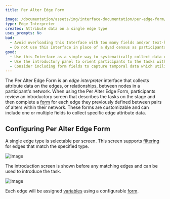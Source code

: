 ```yaml
---
title: Per Alter Edge Form

image: /documentation/assets/img/interface-documentation/per-edge-form/example.png
type: Edge Interpreter
creates: Attribute data on a single edge type
uses_prompts: No
bad:
  - Avoid overloading this Interface with too many fields and/or text-heavy prompts.
  - Do not use this Interface in place of a dyad census as participants will only be asked to provide data on existing edges between alters rather than all possible alter combinations. If your study requires a [Dyad Census](../dyad-census) you can add and configure that Interface in Architect.
good:
  - Use this Interface as a simple way to systematically collect data on edges.
  - Use the introductory panel to orient participants to the tasks within the form they will complete for each edge.
  - Consider including form fields to capture temporal data which utilize [input controls](../../key-concepts/input-controls) like the [DatePicker](../../key-concepts/input-controls/#date-picker).
---
```


The Per Alter Edge Form is an _edge interpreter_ interface that collects attribute data on the edges, or relationships, between nodes in a participant's network. When using the Per Alter Edge Form, participants review an introductory screen that describes the tasks on the stage and then complete a [form](../_key-concepts/forms.md) for each edge they previously defined between pairs of alters within their network. These forms are customizable and can include one or multiple fields to collect specific edge attribute data.

## Configuring Per Alter Edge Form

A single edge type is selectable per screen. This screen supports [filtering](../_key-concepts/network-filtering.md) for edges that match the
specified type.

![Image](/documentation/assets/img/interface-documentation/per-edge-form/architect-edge-type.png)

The introduction screen is shown before any matching edges and can be used to introduce the task.

![Image](/documentation/assets/img/interface-documentation/per-edge-form/architect-intro.png)

Each edge will be assigned [variables](../_reference/variable-types.md) using a configurable [form](../_key-concepts/forms.md).

<StandAloneImage
  src="/documentation/assets/img/interface-documentation/per-edge-form/architect-form.png"
  content="Form fields can be re-ordered by dragging, and deleted by clicking the right hand 'x'"
/>
